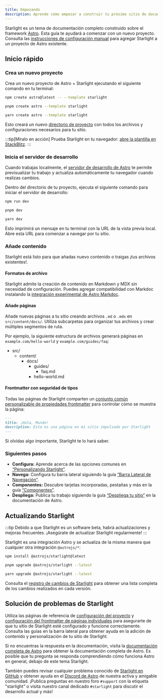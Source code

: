 ```yaml
---
title: Empezando
description: Aprende cómo empezar a construir tu próximo sitio de documentación con Starlight utilizando Astro.
---
```



Starlight es un tema de documentación completo construido sobre el framework [Astro](https://astro.build).
Esta guía te ayudará a comenzar con un nuevo proyecto. 
Consulta las [instrucciones de configuración manual](/manual-setup/) para agregar Starlight a un proyecto de Astro existente.

## Inicio rápido

### Crea un nuevo proyecto

Crea un nuevo proyecto de Astro + Starlight ejecutando el siguiente comando en tu terminal:

<Tabs>
<TabItem label="npm">

```sh
npm create astro@latest -- --template starlight
```

</TabItem>
<TabItem label="pnpm">

```sh
pnpm create astro --template starlight
```

</TabItem>
<TabItem label="Yarn">

```sh
yarn create astro --template starlight
```

</TabItem>
</Tabs>

Esto creará un nuevo [directorio de proyecto](/es/guides/project-structure/) con todos los archivos y configuraciones necesarios para tu sitio.

:::tip[Míralo en acción]
Prueba Starlight en tu navegador:
[abre la plantilla en StackBlitz](https://stackblitz.com/github/withastro/starlight/tree/main/examples/basics).
:::

### Inicia el servidor de desarrollo

Cuando trabajas localmente, el [servidor de desarrollo de Astro](https://docs.astro.build/en/reference/cli-reference/#astro-dev) te permite previsualizar tu trabajo y actualiza automáticamente tu navegador cuando realizas cambios.

Dentro del directorio de tu proyecto, ejecuta el siguiente comando para iniciar el servidor de desarrollo:

<Tabs>
<TabItem label="npm">

```sh
npm run dev
```

</TabItem>
<TabItem label="pnpm">

```sh
pnpm dev
```

</TabItem>
<TabItem label="Yarn">

```sh
yarn dev
```

</TabItem>
</Tabs>

Esto imprimirá un mensaje en tu terminal con la URL de la vista previa local.
Abre esta URL para comenzar a navegar por tu sitio.

### Añade contenido

Starlight está listo para que añadas nuevo contenido o traigas ¡tus archivos existentes!.

#### Formatos de archivo

Starlight admite la creación de contenido en Markdown y MDX sin necesidad de configuración. Puedes agregar compatibilidad con Markdoc instalando la [integración experimental de Astro Markdoc](https://docs.astro.build/es/guides/integrations-guide/markdoc/).

#### Añade páginas

Añade nuevas páginas a tu sitio creando archivos `.md` o `.mdx` en `src/content/docs/`.
Utiliza subcarpetas para organizar tus archivos y crear múltiples segmentos de ruta.

Por ejemplo, la siguiente estructura de archivos generará páginas en `example.com/hello-world` y `example.com/guides/faq`:


<FileTree>

- src/
  - content/
    - docs/
      - guides/
        - faq.md
      - hello-world.md

</FileTree>

#### Frontmatter con seguridad de tipos

Todas las páginas de Starlight comparten un [conjunto común personalizable de propiedades frontmatter](/es/reference/frontmatter/) para controlar cómo se muestra la página:

```md
---
title: ¡Hola, Mundo!
description: Esta es una página en mi sitio impulsado por Starlight
---
```

Si olvidas algo importante, Starlight te lo hará saber.

### Siguientes pasos

- **Configura:** Aprende acerca de las opciones comunes en [“Personalizando Starlight”](/guías/personalización/).
- **Navega:** Configura tu barra lateral siguiendo la guía [“Barra Lateral de Navegación”](/guides/sidebar/).
- **Componentes:** Descubre tarjetas incorporadas, pestañas y más en la guía [“Componentes”](/guides/components/).
- **Despliega:** Publica tu trabajo siguiendo la guía [“Despliega tu sitio”](https://docs.astro.build/en/guides/deploy/) en la documentación de Astro.

## Actualizando Starlight

:::tip
Debido a que Starlight es un software beta, habrá actualizaciones y mejoras frecuentes.
¡Asegúrate de actualizar Starlight regularmente!
:::

Starlight es una integración Astro y se actualiza de la misma manera que cualquier otra integración `@astrojs/*`:

<Tabs>
<TabItem label="npm">

```sh
npm install @astrojs/starlight@latest
```

</TabItem>
<TabItem label="pnpm">

```sh
pnpm upgrade @astrojs/starlight --latest
```

</TabItem>
<TabItem label="Yarn">

```sh
yarn upgrade @astrojs/starlight --latest
```

</TabItem>
</Tabs>

Consulta el [registro de cambios de Starlight](https://github.com/withastro/starlight/blob/main/packages/starlight/CHANGELOG.md) para obtener una lista completa de los cambios realizados en cada versión.

## Solución de problemas de Starlight

Utiliza las páginas de referencia de [configuración del proyecto](/reference/configuration/) y [configuración del frontmatter de páginas individuales](/reference/frontmatter/) para asegurarte de que tu sitio de Starlight esté configurado y funcione correctamente. 
Consulta las guías en la barra lateral para obtener ayuda en la adición de contenido y personalización de tu sitio de Starlight.

Si no encuentras la respuesta en la documentación, visita la [documentación completa de Astro](https://docs.astro.build) para obtener la documentación completa de Astro.
Es posible que tu pregunta se responda comprendiendo cómo funciona Astro en general, debajo de este tema Starlight.

También puedes revisar cualquier problema conocido de [Starlight en GitHub](https://github.com/withastro/starlight/issues) y obtener ayuda en el [Discord de Astro](https://astro.build/chat/) de nuestra activa y amigable comunidad. ¡Publica preguntas en nuestro foro `#support` con la etiqueta "starlight" o visita nuestro canal dedicado `#starlight` para discutir el desarrollo actual y más!

